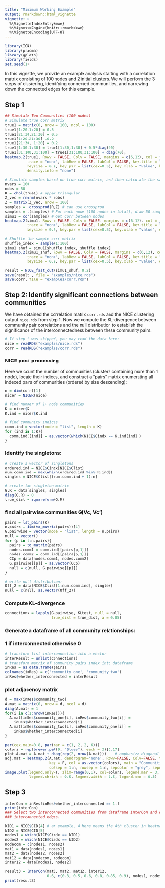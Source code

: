 ```yaml
---
title: "Minimum Working Example"
output: rmarkdown::html_vignette
vignette: >
  %\VignetteIndexEntry{mwe}
  %\VignetteEngine{knitr::rmarkdown}
  %\VignetteEncoding{UTF-8}
---
```


```r
library(ICN)
library(pracma)
library(gplots)
library(fields)
set.seed(1)
```

In this vignette, we provide an example analysis starting with a correlation matrix consisting of 100 nodes and 2 initial clusters. We will perform the 3 steps of clustering, identifying connected communities, and narrowing down the connected edges for this example. 

## Step 1
```r
## Simulate Two Communities (100 nodes)
# Simulate true corr matrix
true1 = matrix(0, nrow = 100, ncol = 100)
true1[1:20,1:20] = 0.5
true1[21:30,21:30] = 0.5
true1[1:20,21:30] =0.2
true1[21:30, 1:20] = 0.2
true1[1:30,1:30] = true1[1:30,1:30] + 0.5*diag(30)
true1[31:100,31:100] = true1[31:100,31:100] + diag(70);
heatmap.2(true1, Rowv = FALSE, Colv = FALSE, margins = c(6,12), col = jet.colors(100), 
          trace = "none", labRow = FALSE, labCol = FALSE, key.title = "Color Key", 
          keysize = 0.9, key.par = list(cex=0.5), key.xlab = "value", breaks=seq(0,1,0.01),
          density.info = "none")

# Simulate samples based on true corr matrix, and then calculate the sample corr matrix.
nvars = 100
nobs = 50
R = chol(true1) # upper triangular
Z_vec = rnorm(nvars * nobs)
Z = matrix(Z_vec, nrow = 100)
samples =  crossprod(R,Z) # can use crossprod
samples = t(samples) # For each node (100 nodes in total), draw 50 samples.
simu1 = cor(samples) # Get corr between nodes
heatmap.2(simu1, Rowv = FALSE, Colv = FALSE, margins = c(6,12), col = jet.colors(100), 
          trace = "none", labRow = FALSE, labCol = FALSE, key.title = "Color Key", 
          keysize = 0.9, key.par = list(cex=0.5), key.xlab = "value", density.info = "none")

# Shuffle the sample corr matrix
shuffle_index = sample(1:100)
simu1_shuf = simu1[shuffle_index, shuffle_index]
heatmap.2(simu1_shuf, Rowv = FALSE, Colv = FALSE, margins = c(6,12), col = jet.colors(100), 
          trace = "none", labRow = FALSE, labCol = FALSE, key.title = "Color Key", 
          keysize = 0.9, key.par = list(cex=0.5), key.xlab = "value", density.info = "none")

result = NICE_fast_cut(simu1_shuf, 0.2)
save(result , file = "examples/nice.rds")
save(corr, file = "examples/corr.rds")
```

## Step 2: Identify significant connections between communities

We have obtained the correlation matrix `corr.rds` and the NICE clustering output `nice.rds` from step 1. Now we compute the KL-divergence between community pair correlations and the null distribution to establish the significance of the interconnectedness between these community pairs. 

```r
# If step 1 was skipped, you may read the data here: 
nice = readRDS("examples/nice.rds")
corr = readRDS("examples/corr.rds")
```

### NICE post-processing

Here we count the number of communities (clusters containing more than 1 node), locate their indices, and construct a "pairs" matrix enumerating all indexed pairs of communities (ordered by size descending):

```r
n = dim(corr)[1]
nicer = NICER(nice)

# find number of 1+ node communities
K = nicer$K
K.ind = nicer$K.ind

# find community indices
comm.ind = vector(mode = "list", length = K)
for (ind in 1:K){
  comm.ind[[ind]] = as.vector(which(NICE$Cindx == K.ind[ind]))
}
```


### Identify the singletons:


```r
# create a vector of singletons
ordered.ind = NICE$Cindx[NICE$Clist]
num.comm.ind = max(which(ordered.ind %in% K.ind))
singles = NICE$Clist[(num.comm.ind + 1):n]  

# create the singleton matrix
G.R = data[singles, singles]
diag(G.R) = 0
true_dist = squareform(G.R) 
```

### find all pairwise communities G(Vc, Vc')

```r
pairs = lst_pairs(K)
n.pairs = dim(to_matrix(pairs))[1]
G.pairwise = vector(mode = "list", length = n.pairs)
null = vector()
for (p in 1:n.pairs){
  pairs = to_matrix(pairs)
  nodes.comm1 = comm.ind[[pairs[p,1]]]
  nodes.comm2 = comm.ind[[pairs[p,2]]]
  CCp = data[nodes.comm1, nodes.comm2] 
  G.pairwise[[p]] = as.vector(CCp)     
  null = c(null, G.pairwise[[p]])
}

# write null distribution: 
Off_2 = data[NICE$Clist[1:num.comm.ind], singles]
null = c(null, as.vector(Off_2))
```


###  Compute KL-divergence

```r
connections = lapply(G.pairwise, KLtest, null = null,
                     true_dist = true_dist, a = 0.05)
```

### Generate a dataframe of all community relationships: 
### 1 if interconnected otherwise 0
```r
# transform list interconnection into a vector
interResult = unlist(connections)
# transform matrix of community pairs index into dataframe
inRes = as.data.frame(pairs)
colnames(inRes) = c('community_one', 'community_two')
inRes$whether_interconnected = interResult
```

### plot adjacency matrix

```r
d = max(inRes$community_two)
A.mat = matrix(0, nrow = d, ncol = d)
diag(A.mat) = 1
for(i in c(1:nrow(inRes))){
  A.mat[inRes$community_one[i], inRes$community_two[i]] = 
    inRes$whether_interconnected[i]
  A.mat[inRes$community_two[i], inRes$community_one[i]] = 
    inRes$whether_interconnected[i]
}

par(cex.main=0.8, par(mar = c(1, 2, 2, 6)))
colors = rep(brewer.pal(9, "Blues"), each = 3)[1:17]
plot.A.mat = A.mat + diag(rep(2, nrow(A.mat)))    # emphasize diagonal in plot
adj.mat = heatmap.2(A.mat, dendrogram='none', Rowv=FALSE, Colv=FALSE, trace='none', 
                    key = F, col = as.vector(colors), main = "Communities Interconnection", 
                    colsep = 1:n, rowsep = 1:n, sepcolor = "grey", sepwidth=c(0.005,0.005))
image.plot(legend.only=T, zlim=range(0,1), col=colors, legend.mar = 3, 
           legend.shrink = 0.5, legend.width = 0.5, legend.cex = 0.3)
```


## Step 3

```r
interCon = inRes[inRes$whether_interconnected == 1,]
print(interCon)
### Select two interconnected communities from dataframe interCon and detect
### interconnected edges.

kID1 = NICE$CID[4] # an example, 4 here means the 4th cluster in heatmap.
kID2 = NICE$CID[5]
nodes1 = which(NICE$Cindx == kID1)
nodes2 = which(NICE$Cindx == kID2)
nodecom = c(nodes1, nodes2)
mat1 = data[nodes1, nodes1]
mat2 = data[nodes2, nodes2]
mat12 = data[nodecom, nodecom]
inter12 = data[nodes1, nodes2]

result3 = InterCon(mat1, mat2, mat12, inter12, 
                   0.6, c(0.3, 0.5, 0.6, 0.8, 0.85, 0.9), nodes1, nodes2)
print(result3)

```


